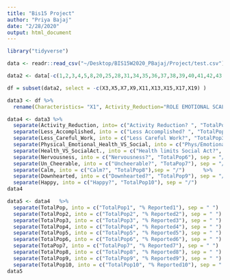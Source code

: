 ```yaml
---
title: "Bis15 Project"
author: "Priya Bajaj"
date: "2/28/2020"
output: html_document
---
```


```r
library("tidyverse")
```

```r
data <- readr::read_csv("~/Desktop/BIS15W2020_PBajaj/Project/test.csv")
```

```r
data2 <- data[-c(1,2,3,4,5,8,20,25,28,31,34,35,36,37,38,39,40,41,42,43,50,51,52,53,54,55,56,57,63,64,65,66,67,68,69,70,71,72), ]
```

```r
df = subset(data2, select = -c(X3,X5,X7,X9,X11,X13,X15,X17,X19) )
```

```r
data3 <- df %>% 
  rename(Characteristics= "X1", Activity_Reduction="ROLE EMOTIONAL SCALE", Less_Accomplished="X4", Less_Careful_Work= "X6", Physical_Emotional_Health_VS_Social= "SOCIAL FUNCTIONING SCALE", Health_VS_SocialAct.="X10", Nervousness= "MENTAL HEALTH SCALE", Un_Cheerable="X14", Calm="X16",Downhearted="X18", Happy="X20")
```


```r
data4 <- data3 %>% 
  separate(Activity_Reduction, into= c("Activity Reduction? ", "TotalPop"),  sep = "/")  %>% 
  separate(Less_Accomplished, into = c("Less Accomplished? ", "TotalPop2"), sep = "/")  %>% 
  separate(Less_Careful_Work, into = c("Less Careful Work?", "TotalPop3"), sep = "/")  %>%
  separate(Physical_Emotional_Health_VS_Social, into = c("Phys/Emotional Prob Affectting Social Activity?", "TotalPop4"), sep = "/")    %>% 
  separate(Health_VS_SocialAct., into = c("Health limits Social Act?", "TotalPop5"), sep = "/")   %>% 
  separate(Nervousness, into = c("Nervousness?", "TotalPop6"), sep = "/")   %>% 
  separate(Un_Cheerable, into = c("Uncheerable?", "TotaPop7"), sep = "/")   %>% 
  separate(Calm, into = c("Calm?", "TotalPop8"),sep = "/")      %>% 
  separate(Downhearted, into = c("Downhearted?", "TotalPop9"), sep = "/") %>% 
  separate(Happy, into = c("Happy?", "TotalPop10"), sep = "/")
data4
```

```r
data5 <- data4   %>% 
  separate(TotalPop, into = c("TotalPop1", "% Reported1"), sep = " ")  %>% 
  separate(TotalPop2, into = c("TotalPop2", "% Reported2"), sep = " ")  %>% 
  separate(TotalPop3, into = c("TotalPop3", "% Reported3"), sep = " ")  %>% 
  separate(TotalPop4, into = c("TotalPop4", "% Reported4"), sep = " ")  %>% 
  separate(TotalPop5, into = c("TotalPop5", "% Reported5"), sep = " ")  %>% 
  separate(TotalPop6, into = c("TotalPop6", "% Reported6"), sep = " ")  %>% 
  separate(TotaPop7, into = c("TotalPop7", "% Reported7"), sep = " ")  %>% 
  separate(TotalPop8, into = c("TotalPop8", "% Reported8"), sep = " ")  %>% 
  separate(TotalPop9, into = c("TotalPop9", "% Reported9"), sep = " ")  %>% 
  separate(TotalPop10, into = c("TotalPop10", "% Reported10"), sep = " ")
data5
```